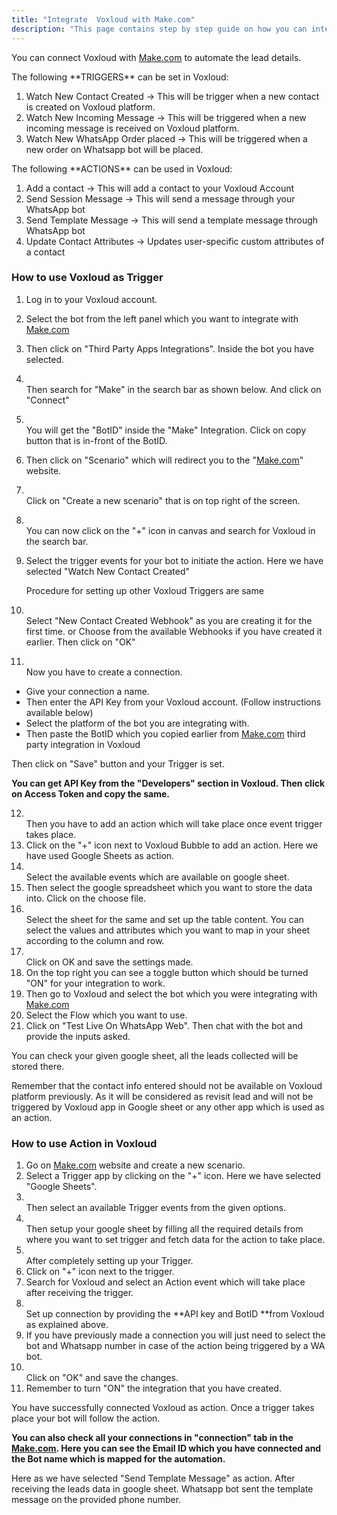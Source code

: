 ```yaml
---
title: "Integrate  Voxloud with Make.com"
description: "This page contains step by step guide on how you can integrate the make.com with  Voxloud."
---
```


You can connect  Voxloud with [Make.com](http://Make.com) to automate the lead details.

<Info>
  The following **TRIGGERS** can be set in  Voxloud:

  1. Watch New Contact Created -\> This will be trigger when a new contact is created on  Voxloud platform.
  2. Watch New Incoming Message -\> This will be triggered when a new incoming message is received on  Voxloud platform.
  3. Watch New WhatsApp Order placed -\> This will be triggered when a new order on Whatsapp bot will be placed.
</Info>

<Info>
  The following **ACTIONS** can be used in  Voxloud:

  1. Add a contact -\> This will add a contact to your  Voxloud Account
  2. Send Session Message -\> This will send a message through your WhatsApp bot
  3. Send Template Message -\> This will send a template message through WhatsApp bot
  4. Update Contact Attributes -\> Updates user-specific custom attributes of a contact
</Info>

### **How to use  Voxloud as Trigger**

 1. Log in to your  Voxloud account.
 2. Select the bot from the left panel which you want to integrate with [Make.com](http://Make.com)
 3. Then click on "Third Party Apps Integrations". Inside the bot you have selected.
 4. \
    Then search for "Make" in the search bar as shown below. And click on "Connect"
 5. \
    You will get the "BotID" inside the "Make" Integration. Click on copy button that is in-front of the BotID.
 6. Then click on "Scenario" which will redirect you to the "[Make.com](http://Make.com)" website.
 7. \
    Click on "Create a new scenario" that is on top right of the screen.
 8. \
    You can now click on the "\+" icon in canvas and search for  Voxloud in the search bar.
 9. Select the trigger events for your bot to initiate the action. Here we have selected "Watch New Contact Created"

    <Info>
      Procedure for setting up other  Voxloud Triggers are same
    </Info>
10. \
    Select "New Contact Created Webhook" as you are creating it for the first time.  or Choose from the available Webhooks if you have created it earlier. Then click on "OK"
11. \
    Now you have to create a connection.

- Give your connection a name.
- Then enter the API Key from your  Voxloud account. (Follow instructions available below)
- Select the platform of the bot you are integrating with.
- Then paste the BotID which you copied earlier from [Make.com](http://Make.com) third party integration in  Voxloud

Then click on "Save" button and your Trigger is set.

**You can get API Key from the "Developers" section in  Voxloud. Then click on Access Token and copy the same.**

12. \
    Then you have to add an action which will take place once event trigger takes place.
13. Click on the "\+" icon next to  Voxloud Bubble to add an action. Here we have used Google Sheets as action.
14. \
    Select the available events which are available on google sheet.
15. Then select the google spreadsheet which you want to store the data into. Click on the choose file.
16. \
    Select the sheet for the same and set up the table content. You can select the values and attributes which you want to map in your sheet according to the column and row.
17. \
    Click on OK and save the settings made.
18. On the top right you can see a toggle button which should be turned "ON" for your integration to work.
19. Then go to  Voxloud and select the bot which you were integrating with [Make.com](http://Make.com)
20. Select the Flow which you want to use.
21. Click on "Test Live On WhatsApp Web". Then chat with the bot and provide the inputs asked.

You can check your given google sheet, all the leads collected will be stored there.

<Info>
  Remember that the contact info entered should not be available on  Voxloud platform previously. As it will be considered as revisit lead and will not be triggered by  Voxloud app in Google sheet or any other app which is used as an action.
</Info>

### **How to use Action in  Voxloud**

 1. Go on [Make.com](http://Make.com) website and create a new scenario.
 2. Select a Trigger app by clicking on the "\+" icon. Here we have selected "Google Sheets".
 3. \
    Then select an available Trigger events from the given options.
 4. \
    Then setup your google sheet by filling all the required details from where you want to set trigger and fetch data for the action to take place.
 5. \
    After completely setting up your Trigger.
 6. Click on "\+" icon next to the trigger.
 7. Search for  Voxloud and select an Action event which will take place after receiving the trigger.
 8. \
    Set up connection by providing the **API key and BotID **from  Voxloud as explained above.
 9. If you have previously made a connection you will just need to select the bot and Whatsapp number in case of the action being triggered by a WA bot.
10. \
    Click on "OK" and save the changes.
11. Remember to turn "ON" the integration that you have created.

You have successfully connected  Voxloud as action. Once a trigger takes place your bot will follow the action.

**You can also check all your connections in "connection" tab in the **[**Make.com**](http://Make.com)**. Here you can see the Email ID which you have connected and the Bot name which is mapped for the automation.**

Here as we have selected "Send Template Message" as action. After receiving the leads data in google sheet. Whatsapp bot sent the template message on the provided phone number.

 